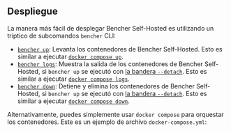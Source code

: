 
## Despliegue

La manera más fácil de desplegar Bencher Self-Hosted es utilizando un tríptico de subcomandos `bencher` CLI:

- [`bencher up`][bencher up]: Levanta los contenedores de Bencher Self-Hosted.
  Esto es similar a ejecutar [`docker compose up`][docker compose up].
- [`bencher logs`][bencher logs]: Muestra la salida de los contenedores de Bencher Self-Hosted,
  si `bencher up` se ejecutó con [la bandera `--detach`][detach flag].
  Esto es similar a ejecutar [`docker compose logs`][docker compose logs].
- [`bencher down`][bencher down]: Detiene y elimina los contenedores de Bencher Self-Hosted,
  si `bencher up` se ejecutó con [la bandera `--detach`][detach flag].
  Esto es similar a ejecutar [`docker compose down`][docker compose down].

[docker compose up]: https://docs.docker.com/reference/cli/docker/compose/up/
[docker compose logs]: https://docs.docker.com/reference/cli/docker/compose/logs/
[docker compose down]: https://docs.docker.com/reference/cli/docker/compose/down/

[bencher up]: #bencher-up
[bencher logs]: #bencher-logs
[bencher down]: #bencher-down
[detach flag]: #--detach

<div class="box">
  <BencherUp />
</div>

<div class="box">
  <BencherLogs />
</div>

<div class="box">
  <BencherDown />
</div>

Alternativamente, puedes simplemente usar `docker compose` para orquestar los contenedores.
Este es un ejemplo de archivo `docker-compose.yml`:

<DockerCompose />